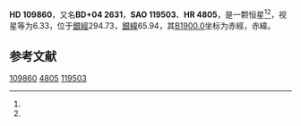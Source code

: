 {{Starbox begin
| name = HD 109860
}}
{{Starbox observe
| epoch = [[J2000.0|J2000.0]]
| constell = {{星座名待查}}<ref name=SIMBAD>{{cite web
 | url=http://simbad.u-strasbg.fr/simbad/sim-id?Ident=HR+4805
 | title=Pulsating variable Star
 | publisher=Centre de Données astronomiques de Strasbourg
 | work=SIMBAD
 | accessdate=2012-07-13
 | archive-date=2016-03-16
 | archive-url=https://web.archive.org/web/20160316180713/http://simbad.u-strasbg.fr/simbad/sim-id?Ident=HR+4805
 | dead-url=no
 }}</ref><ref name=DATA>{{cite web
 | url=http://vizier.u-strasbg.fr/viz-bin/VizieR-5?-out.add=.&-source=5050&-corr=PK=HR&-out.max=9999&HR=4805
 | title=VizieR Detailed Page
 | accessdate=2012-07-13
 | archive-date=2016-03-05
 | archive-url=https://web.archive.org/web/20160305030400/http://vizier.u-strasbg.fr/viz-bin/VizieR-5?-out.add=.&-source=5050&-corr=PK=HR&-out.max=9999&HR=4805
 | dead-url=no
 }}</ref>
| 星官 = 
| ra = {{RA|12|38|4.4}}<ref name=SIMBAD /><ref name=DATA />
| dec = {{DEC|+3|16|57}}<ref name=SIMBAD /><ref name=DATA />
| appmag_v = 6.33<ref name=SIMBAD /><ref name=DATA />
}}
{{Starbox character
| class = A1V<ref name=SIMBAD /><ref name=DATA />
| b-v = 0.01<ref name=SIMBAD /><ref name=DATA />
| u-b = 0.01<ref name=SIMBAD /><ref name=DATA />
| r-i = <ref name=SIMBAD /><ref name=DATA />
| variable = 
}}
{{Starbox astrometry
| radial_v = 0.01
| prop_mo_ra = -8
| parallax = 
| p_error = 
}}
{{Starbox catalog
| names =BD+04 2631，[[SAO星表|SAO]] 119503，[[HD星表|HD]] 109860，[[HR星表|HR]] 4805}}
{{Starbox reference |Simbad=HR+4805}}
{{Starbox end}}

'''HD 109860'''，又名'''BD+04 2631'''，'''SAO 119503'''、'''HR 4805'''，是一颗恒星<ref name=SIMBAD /><ref name=DATA />，视星等为6.33，位于[[銀道座標系|銀經]]294.73，[[銀道座標系|銀緯]]65.94，其[[B1900.0|B1900.0]]坐标为赤經{{RA|12|32|58.5}}，赤緯{{DEC|+3|65.94|58}}。

== 参考文献 ==
{{reflist}}

{{star-stub}}

[[Category:HD和HDE天體|109860]]
[[Category:HR天體|4805]]
[[Category:SAO天體|119503]]